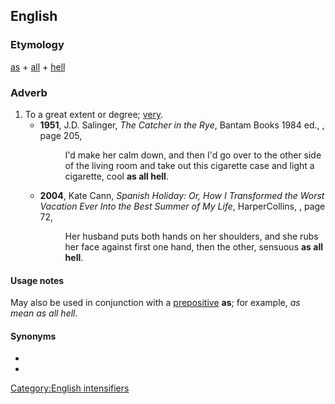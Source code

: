 ==English==

===Etymology===
[[as]] + [[all]] + [[hell]]

===Adverb===
{{en-adv|-}}

# To a great extent or degree; [[very]].
#* '''1951''', J.D. Salinger, ''The Catcher in the Rye'', Bantam Books 1984 ed., {{ISBN|0553250256}}, page 205,
#*: I'd make her calm down, and then I'd go over to the other side of the living room and take out this cigarette case and light a cigarette, cool '''as all hell'''.
#* '''2004''', Kate Cann, ''Spanish Holiday: Or, How I Transformed the Worst Vacation Ever Into the Best Summer of My Life'', HarperCollins, {{ISBN|0060561602}}, page 72,
#*: Her husband puts both hands on her shoulders, and she rubs her face against first one hand, then the other, sensuous '''as all hell'''.

====Usage notes====
May also be used in conjunction with a [[prepositive]] '''as'''; for example, ''as mean as all hell''.

====Synonyms====
* {{l|en|as anything}}
* {{l|en|as hell}}

[[Category:English intensifiers]]